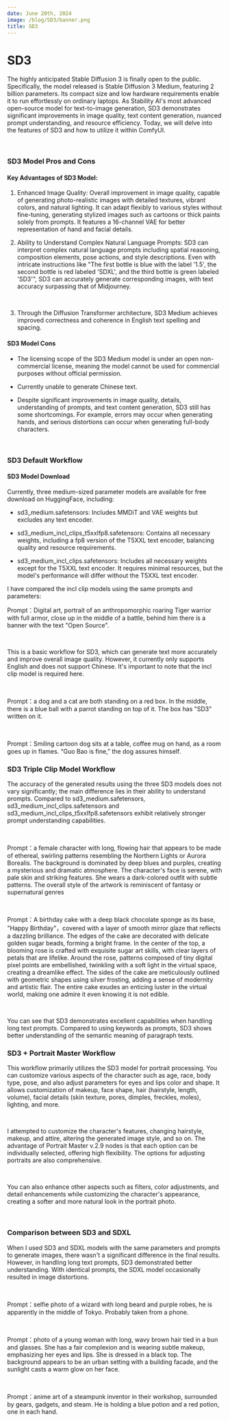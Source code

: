 ```yaml
---
date: June 20th, 2024
image: /blog/SD3/banner.png
title: SD3
---
```



# SD3

The highly anticipated Stable Diffusion 3 is finally open to the public. Specifically, the model released is Stable Diffusion 3 Medium, featuring 2 billion parameters. Its compact size and low hardware requirements enable it to run effortlessly on ordinary laptops. As Stability AI's most advanced open-source model for text-to-image generation, SD3 demonstrates significant improvements in image quality, text content generation, nuanced prompt understanding, and resource efficiency. Today, we will delve into the features of SD3 and how to utilize it within ComfyUI.

<br/>
<PhotoProvider>
  <PhotoView src="/blog/SD3/001.png">
    <img src="/blog/SD3/001.png" alt="" className='rounded-lg'/>
  </PhotoView>
</PhotoProvider>

### SD3 Model Pros and Cons

#### Key Advantages of SD3 Model:

1. Enhanced Image Quality: Overall improvement in image quality, capable of generating photo-realistic images with detailed textures, vibrant colors, and natural lighting. It can adapt flexibly to various styles without fine-tuning, generating stylized images such as cartoons or thick paints solely from prompts. It features a 16-channel VAE for better representation of hand and facial details.

2. Ability to Understand Complex Natural Language Prompts: SD3 can interpret complex natural language prompts including spatial reasoning, composition elements, pose actions, and style descriptions. Even with intricate instructions like "The first bottle is blue with the label '1.5', the second bottle is red labeled 'SDXL', and the third bottle is green labeled 'SD3'", SD3 can accurately generate corresponding images, with text accuracy surpassing that of Midjourney.

<br/>
<PhotoProvider>
  <PhotoView src="/blog/SD3/002.png">
    <img src="/blog/SD3/002.png" alt="" className='rounded-lg'/>
  </PhotoView>
</PhotoProvider>

3. Through the Diffusion Transformer architecture, SD3 Medium achieves improved correctness and coherence in English text spelling and spacing.

#### SD3 Model Cons

- The licensing scope of the SD3 Medium model is under an open non-commercial license, meaning the model cannot be used for commercial purposes without official permission.

- Currently unable to generate Chinese text.

- Despite significant improvements in image quality, details, understanding of prompts, and text content generation, SD3 still has some shortcomings. For example, errors may occur when generating hands, and serious distortions can occur when generating full-body characters.

<br/>
<PhotoProvider>
  <PhotoView src="/blog/SD3/003.png">
    <img src="/blog/SD3/003.png" alt="" className='rounded-lg'/>
  </PhotoView>
</PhotoProvider>

### SD3 Default Workflow

#### SD3 Model Download

Currently, three medium-sized parameter models are available for free download on HuggingFace, including:

- sd3_medium.safetensors: Includes MMDiT and VAE weights but excludes any text encoder.

- sd3_medium_incl_clips_t5xxlfp8.safetensors: Contains all necessary weights, including a fp8 version of the T5XXL text encoder, balancing quality and resource requirements.

- sd3_medium_incl_clips.safetensors: Includes all necessary weights except for the T5XXL text encoder. It requires minimal resources, but the model's performance will differ without the T5XXL text encoder.

I have compared the incl clip models using the same prompts and parameters:

Prompt：Digital art, portrait of an anthropomorphic roaring Tiger warrior with full armor, close up in the middle of a battle, behind him there is a banner with the text "Open Source".

<br/>
<PhotoProvider>
  <PhotoView src="/blog/SD3/004.png">
    <img src="/blog/SD3/004.png" alt="" className='rounded-lg'/>
  </PhotoView>
</PhotoProvider>

This is a basic workflow for SD3, which can generate text more accurately and improve overall image quality. However, it currently only supports English and does not support Chinese. It's important to note that the incl clip model is required here.

<br/>
<PhotoProvider>
  <PhotoView src="/blog/SD3/005.png">
    <img src="/blog/SD3/005.png" alt="" className='rounded-lg'/>
  </PhotoView>
</PhotoProvider>

Prompt：a dog and a cat are both standing on a red box. In the middle, there is a blue ball with a parrot standing on top of it. The box has "SD3" written on it.

<br/>
<PhotoProvider>
  <PhotoView src="/blog/SD3/006.png">
    <img src="/blog/SD3/006.png" alt="" className='rounded-lg'/>
  </PhotoView>
</PhotoProvider>

Prompt：Smiling cartoon dog sits at a table, coffee mug on hand, as a room goes up in flames. “Guo Bao is fine,” the dog assures himself.

### SD3 Triple Clip Model Workflow

The accuracy of the generated results using the three SD3 models does not vary significantly; the main difference lies in their ability to understand prompts. Compared to sd3_medium.safetensors, sd3_medium_incl_clips.safetensors and sd3_medium_incl_clips_t5xxlfp8.safetensors exhibit relatively stronger prompt understanding capabilities.

<br/>
<PhotoProvider>
  <PhotoView src="/blog/SD3/007.png">
    <img src="/blog/SD3/007.png" alt="" className='rounded-lg'/>
  </PhotoView>
</PhotoProvider>

Prompt：a female character with long, flowing hair that appears to be made of ethereal, swirling patterns resembling the Northern Lights or Aurora Borealis. The background is dominated by deep blues and purples, creating a mysterious and dramatic atmosphere. The character's face is serene, with pale skin and striking features. She wears a dark-colored outfit with subtle patterns. The overall style of the artwork is reminiscent of fantasy or supernatural genres

<br/>
<PhotoProvider>
  <PhotoView src="/blog/SD3/008.png">
    <img src="/blog/SD3/008.png" alt="" className='rounded-lg'/>
  </PhotoView>
</PhotoProvider>

Prompt：A birthday cake with a deep black chocolate sponge as its base,  "Happy Birthday"，covered with a layer of smooth mirror glaze that reflects a dazzling brilliance. The edges of the cake are decorated with delicate golden sugar beads, forming a bright frame. In the center of the top, a blooming rose is crafted with exquisite sugar art skills, with clear layers of petals that are lifelike. Around the rose, patterns composed of tiny digital pixel points are embellished, twinkling with a soft light in the virtual space, creating a dreamlike effect. The sides of the cake are meticulously outlined with geometric shapes using silver frosting, adding a sense of modernity and artistic flair. The entire cake exudes an enticing luster in the virtual world, making one admire it even knowing it is not edible.

<br/>
<PhotoProvider>
  <PhotoView src="/blog/SD3/009.png">
    <img src="/blog/SD3/009.png" alt="" className='rounded-lg'/>
  </PhotoView>
</PhotoProvider>

You can see that SD3 demonstrates excellent capabilities when handling long text prompts. Compared to using keywords as prompts, SD3 shows better understanding of the semantic meaning of paragraph texts.

### SD3 + Portrait Master Workflow

This workflow primarily utilizes the SD3 model for portrait processing. You can customize various aspects of the character such as age, race, body type, pose, and also adjust parameters for eyes and lips color and shape. It allows customization of makeup, face shape, hair (hairstyle, length, volume), facial details (skin texture, pores, dimples, freckles, moles), lighting, and more.

<br/>
<PhotoProvider>
  <PhotoView src="/blog/SD3/010.png">
    <img src="/blog/SD3/010.png" alt="" className='rounded-lg'/>
  </PhotoView>
</PhotoProvider>

I attempted to customize the character's features, changing hairstyle, makeup, and attire, altering the generated image style, and so on. The advantage of Portrait Master v.2.9 nodes is that each option can be individually selected, offering high flexibility. The options for adjusting portraits are also comprehensive.

<br/>
<PhotoProvider>
  <PhotoView src="/blog/SD3/011.png">
    <img src="/blog/SD3/011.png" alt="" className='rounded-lg'/>
  </PhotoView>
</PhotoProvider>

You can also enhance other aspects such as filters, color adjustments, and detail enhancements while customizing the character's appearance, creating a softer and more natural look in the portrait photo.

<br/>
<PhotoProvider>
  <PhotoView src="/blog/SD3/012.png">
    <img src="/blog/SD3/012.png" alt="" className='rounded-lg'/>
  </PhotoView>
</PhotoProvider>

### Comparison between SD3 and SDXL

When I used SD3 and SDXL models with the same parameters and prompts to generate images, there wasn't a significant difference in the final results. However, in handling long text prompts, SD3 demonstrated better understanding. With identical prompts, the SDXL model occasionally resulted in image distortions.

<br/>
<PhotoProvider>
  <PhotoView src="/blog/SD3/013.png">
    <img src="/blog/SD3/013.png" alt="" className='rounded-lg'/>
  </PhotoView>
</PhotoProvider>

Prompt：selfie photo of a wizard with long beard and purple robes, he is apparently in the middle of Tokyo. Probably taken from a phone.

<br/>
<PhotoProvider>
  <PhotoView src="/blog/SD3/014.png">
    <img src="/blog/SD3/014.png" alt="" className='rounded-lg'/>
  </PhotoView>
</PhotoProvider>

Prompt：photo of a young woman with long, wavy brown hair tied in a bun and glasses. She has a fair complexion and is wearing subtle makeup, emphasizing her eyes and lips. She is dressed in a black top. The background appears to be an urban setting with a building facade, and the sunlight casts a warm glow on her face.

<br/>
<PhotoProvider>
  <PhotoView src="/blog/SD3/015.png">
    <img src="/blog/SD3/015.png" alt="" className='rounded-lg'/>
  </PhotoView>
</PhotoProvider>

Prompt：anime art of a steampunk inventor in their workshop, surrounded by gears, gadgets, and steam. He is holding a blue potion and a red potion, one in each hand.

<Subscribe />








